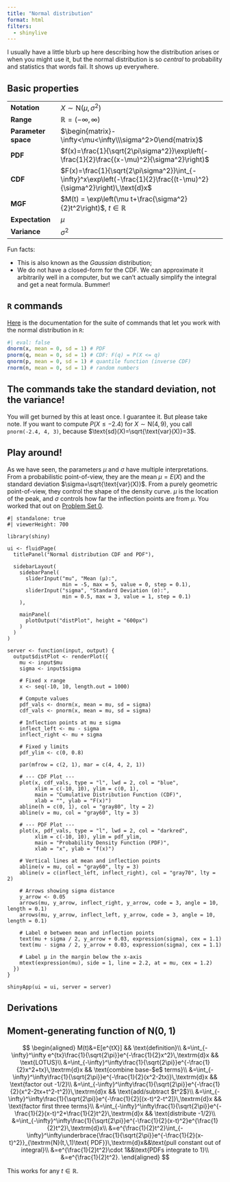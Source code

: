 ```yaml
---
title: "Normal distribution"
format: html
filters:
  - shinylive
---
```


I usually have a little blurb up here describing how the distribution arises or when you might use it, but the normal distribution is so *central* to probability and statistics that words fail. It shows up everywhere.

## Basic properties

|  |        |
|------|--------------------|
| **Notation** | $X\sim\text{N}(\mu,\,\sigma^2)$  |
| **Range** | $\mathbb{R}=(-\infty,\,\infty)$ |
| **Parameter space** | $\begin{matrix}-\infty<\mu<\infty\\\sigma^2>0\end{matrix}$ |
| **PDF** | $f(x)=\frac{1}{\sqrt{2\pi\sigma^2}}\exp\left(-\frac{1}{2}\frac{(x-\mu)^2}{\sigma^2}\right)$ |
| **CDF** | $F(x)=\frac{1}{\sqrt{2\pi\sigma^2}}\int_{-\infty}^x\exp\left(-\frac{1}{2}\frac{(t-\mu)^2}{\sigma^2}\right)\,\text{d}x$ |
| **MGF** | $M(t) = \exp\left(\mu t+\frac{\sigma^2}{2}t^2\right)$, $t\in\mathbb{R}$ |
| **Expectation** | $\mu$ |
| **Variance** | $\sigma^2$ |

Fun facts:

- This is also known as the *Gaussian* distribution;
- We do not have a closed-form for the CDF. We can approximate it arbitrarily well in a computer, but we can't actually simplify the integral and get a neat formula. Bummer!

## `R` commands

[Here](https://stat.ethz.ch/R-manual/R-devel/library/stats/html/Normal.html) is the documentation for the suite of commands that let you work with the normal distribution in `R`:

```r
#| eval: false
dnorm(x, mean = 0, sd = 1) # PDF
pnorm(q, mean = 0, sd = 1) # CDF: F(q) = P(X <= q)
qnorm(p, mean = 0, sd = 1) # quantile function (inverse CDF)
rnorm(n, mean = 0, sd = 1) # random numbers
```

::: callout-important
## The commands take the standard deviation, not the variance!
You will get burned by this at least once. I guarantee it. But please take note. If you want to compute $P(X\leq -2.4)$ for $X\sim\text{N}(4, 9)$, you call `pnorm(-2.4, 4, 3)`, because $\text{sd}(X)=\sqrt{\text{var}(X)}=3$. 

:::

## Play around!

As we have seen, the parameters $\mu$ and $\sigma$ have multiple interpretations. From a probabilistic point-of-view, they are the mean $\mu=E(X)$ and the standard deviation $\sigma=\sqrt{\text{var}(X)}$. From a purely geometric point-of-view, they control the shape of the density curve. $\mu$ is the location of the peak, and $\sigma$ controls how far the inflection points are from $\mu$. You worked that out on [Problem Set 0](https://sta240-f25.github.io/problems/pset-0.html#problem-4).


```shinylive-r
#| standalone: true
#| viewerHeight: 700

library(shiny)

ui <- fluidPage(
  titlePanel("Normal distribution CDF and PDF"),
  
  sidebarLayout(
    sidebarPanel(
      sliderInput("mu", "Mean (μ):", 
                  min = -5, max = 5, value = 0, step = 0.1),
      sliderInput("sigma", "Standard Deviation (σ):", 
                  min = 0.5, max = 3, value = 1, step = 0.1)
    ),
    
    mainPanel(
      plotOutput("distPlot", height = "600px")
    )
  )
)

server <- function(input, output) {
  output$distPlot <- renderPlot({
    mu <- input$mu
    sigma <- input$sigma
    
    # Fixed x range
    x <- seq(-10, 10, length.out = 1000)
    
    # Compute values
    pdf_vals <- dnorm(x, mean = mu, sd = sigma)
    cdf_vals <- pnorm(x, mean = mu, sd = sigma)
    
    # Inflection points at mu ± sigma
    inflect_left <- mu - sigma
    inflect_right <- mu + sigma
    
    # Fixed y limits
    pdf_ylim <- c(0, 0.8)
    
    par(mfrow = c(2, 1), mar = c(4, 4, 2, 1))
    
    # --- CDF Plot ---
    plot(x, cdf_vals, type = "l", lwd = 2, col = "blue",
         xlim = c(-10, 10), ylim = c(0, 1),
         main = "Cumulative Distribution Function (CDF)",
         xlab = "", ylab = "F(x)")
    abline(h = c(0, 1), col = "gray80", lty = 2)
    abline(v = mu, col = "gray60", lty = 3)
    
    # --- PDF Plot ---
    plot(x, pdf_vals, type = "l", lwd = 2, col = "darkred",
         xlim = c(-10, 10), ylim = pdf_ylim,
         main = "Probability Density Function (PDF)",
         xlab = "x", ylab = "f(x)")
    
    # Vertical lines at mean and inflection points
    abline(v = mu, col = "gray60", lty = 3)
    abline(v = c(inflect_left, inflect_right), col = "gray70", lty = 2)
    
    # Arrows showing sigma distance
    y_arrow <- 0.05
    arrows(mu, y_arrow, inflect_right, y_arrow, code = 3, angle = 10, length = 0.1)
    arrows(mu, y_arrow, inflect_left, y_arrow, code = 3, angle = 10, length = 0.1)
    
    # Label σ between mean and inflection points
    text(mu + sigma / 2, y_arrow + 0.03, expression(sigma), cex = 1.1)
    text(mu - sigma / 2, y_arrow + 0.03, expression(sigma), cex = 1.1)
    
    # Label μ in the margin below the x-axis
    mtext(expression(mu), side = 1, line = 2.2, at = mu, cex = 1.2)
  })
}

shinyApp(ui = ui, server = server)

```

## Derivations

::: {.callout-note collapse="true"}
## Moment-generating function of N(0, 1)
$$
\begin{aligned}
M(t)&=E[e^{tX}] && \text{definition}\\
&=\int_{-\infty}^\infty e^{tx}\frac{1}{\sqrt{2\pi}}e^{-\frac{1}{2}x^2}\,\textrm{d}x && \text{LOTUS}\\
&=\int_{-\infty}^\infty\frac{1}{\sqrt{2\pi}}e^{-\frac{1}{2}x^2+tx}\,\textrm{d}x && \text{combine base-$e$ terms}\\
&=\int_{-\infty}^\infty\frac{1}{\sqrt{2\pi}}e^{-\frac{1}{2}(x^2-2tx)}\,\textrm{d}x && \text{factor out -1/2}\\
&=\int_{-\infty}^\infty\frac{1}{\sqrt{2\pi}}e^{-\frac{1}{2}(x^2-2tx+t^2-t^2)}\,\textrm{d}x && \text{add/subtract $t^2$}\\
&=\int_{-\infty}^\infty\frac{1}{\sqrt{2\pi}}e^{-\frac{1}{2}[(x-t)^2-t^2]}\,\textrm{d}x && \text{factor first three terms}\\
&=\int_{-\infty}^\infty\frac{1}{\sqrt{2\pi}}e^{-\frac{1}{2}(x-t)^2+\frac{1}{2}t^2}\,\textrm{d}x && \text{distribute -1/2}\\
&=\int_{-\infty}^\infty\frac{1}{\sqrt{2\pi}}e^{-\frac{1}{2}(x-t)^2}e^{\frac{1}{2}t^2}\,\textrm{d}x\\
&=e^{\frac{1}{2}t^2}\int_{-\infty}^\infty\underbrace{\frac{1}{\sqrt{2\pi}}e^{-\frac{1}{2}(x-t)^2}}_{\textrm{N}(t,\,1)\text{ PDF}}\,\textrm{d}x&&\text{pull constant out of integral}\\
&=e^{\frac{1}{2}t^2}\cdot 1&&\text{PDFs integrate to 1}\\
&=e^{\frac{1}{2}t^2}.
\end{aligned}
$$

This works for any $t\in\mathbb{R}$.

:::
